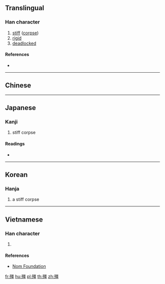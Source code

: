 {{also|僵}}
==Translingual==

===Han character===
{{Han char|rn=78|rad=歹|as=13|sn=17|four=11216|canj=MNMWM|ids=⿰歹畺}}

# [[stiff]] ([[corpse]])
# [[rigid]]
# [[deadlock]]ed

====References====
* {{Han ref|kx=0583.360|dkj=16588|dj=0976.220|hdz=21395.060|uh=6BAD|ud=27565|bh=ED4C|bd=60748}}

----

==Chinese==
{{zh-see|僵|v}}

----

==Japanese==

===Kanji===
{{ja-kanji|grade=|rs=歹13}}

# stiff corpse

====Readings====
* {{ja-readings|on=[[きょう]] (kyō), [[こう]] (kō)|kun=[[かたくなる]] (katakunaru)}}

----

==Korean==

===Hanja===
{{ko-hanja|hangeul=강|eumhun=|rv=gang|mr=kang|y=kang}}

# a stiff corpse

----

==Vietnamese==

===Han character===
{{vi-readings|rs=歹13| hanviet = cương}}

# {{defn|lang=vi|sort=歹13}}

====References====
*[http://nomfoundation.org/common/nom_details.php?codepoint=6bad Nom Foundation]

[[fr:殭]]
[[hu:殭]]
[[pl:殭]]
[[th:殭]]
[[zh:殭]]